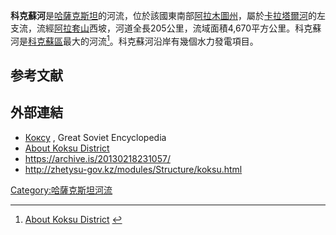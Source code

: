 {{coord|44.9981|N|78.1125|E|display=title}}

'''科克蘇河'''是[[哈薩克斯坦|哈薩克斯坦]]的河流，位於該國東南部[[阿拉木圖州|阿拉木圖州]]，屬於[[卡拉塔爾河|卡拉塔爾河]]的左支流，流經[[阿拉套山|阿拉套山]]西坡，河道全長205公里，流域面積4,670平方公里。科克蘇河是[[科克蘇區|科克蘇區]]最大的河流<ref name=district>[http://zhetysu-gov.kz/modules/Structure/koksu.html About Koksu District] {{webarchive|url=https://archive.is/20130218231057/http://zhetysu-gov.kz/modules/Structure/koksu.html |date=2013-02-18 }}</ref>。科克蘇河沿岸有幾個水力發電項目。

==参考文献==
{{reflist}}

==外部連結==
* [http://bse.sci-lib.com/article062663.html Коксу] {{Wayback|url=http://bse.sci-lib.com/article062663.html |date=20210412145419 }}, Great Soviet Encyclopedia
* [http://zhetysu-gov.kz/modules/Structure/koksu.html About Koksu District] {{Webarchive|url=https://archive.is/20130218231057/http://zhetysu-gov.kz/modules/Structure/koksu.html |date=2013-02-18 }}
* https://archive.is/20130218231057/
* http://zhetysu-gov.kz/modules/Structure/koksu.html {{Webarchive|url=https://archive.is/20130218231057/http://zhetysu-gov.kz/modules/Structure/koksu.html |date=2013-02-18 }}

{{Kazakhstan-geo-stub}}
[[Category:哈薩克斯坦河流|Category:哈薩克斯坦河流]]